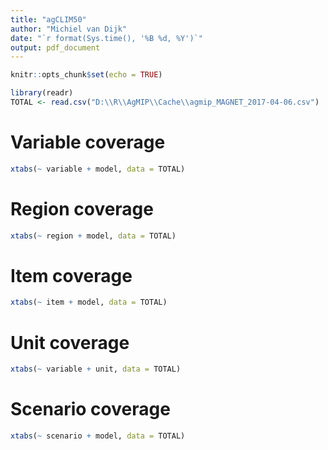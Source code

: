 ```yaml
---
title: "agCLIM50"
author: "Michiel van Dijk"
date: "`r format(Sys.time(), '%B %d, %Y')`"
output: pdf_document
---
```


```r
knitr::opts_chunk$set(echo = TRUE)
```

```r
library(readr)
TOTAL <- read.csv("D:\\R\\AgMIP\\Cache\\agmip_MAGNET_2017-04-06.csv")
```

\newpage
# Variable coverage
```r
xtabs(~ variable + model, data = TOTAL)
```

\newpage
# Region coverage
```r
xtabs(~ region + model, data = TOTAL)
```

\newpage
# Item coverage
```r
xtabs(~ item + model, data = TOTAL)
```

\newpage
# Unit coverage
```r
xtabs(~ variable + unit, data = TOTAL)
```

\newpage
# Scenario coverage
```r
xtabs(~ scenario + model, data = TOTAL)
```
